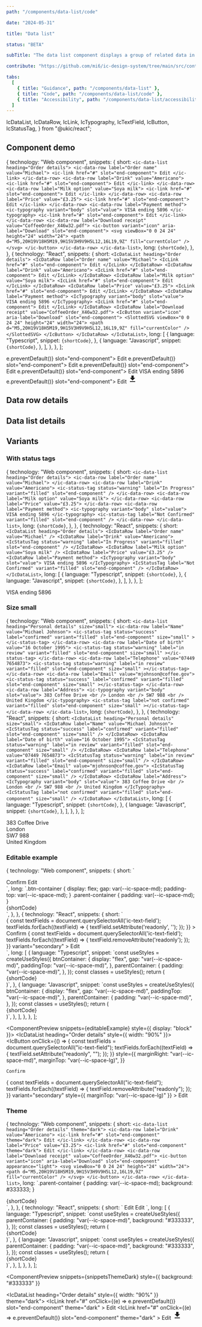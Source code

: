```yaml
---
path: "/components/data-list/code"

date: "2024-05-31"

title: "Data list"

status: "BETA"

subTitle: "The data list component displays a group of related data in a consistent and easy to consume way."

contribute: "https://github.com/mi6/ic-design-system/tree/main/src/content/structured/components/data-list"

tabs:
  [
    { title: "Guidance", path: "/components/data-list" },
    { title: "Code", path: "/components/data-list/code" },
    { title: "Accessibility", path: "/components/data-list/accessibility" },
  ]
---
```


  IcDataList,
  IcDataRow,
  IcLink,
  IcTypography,
  IcTextField,
  IcButton,
  IcStatusTag,
} from "@ukic/react";

## Component demo

  {
    technology: "Web component",
    snippets: {
      short: `<ic-data-list heading="Order details">
  <ic-data-row label="Order name" value="Michael">
    <ic-link href="#" slot="end-component">
      Edit
    </ic-link>
  </ic-data-row>
  <ic-data-row label="Drink" value="Americano">
    <ic-link href="#" slot="end-component">
      Edit
    </ic-link>
  </ic-data-row>
  <ic-data-row label="Milk option" value="Soya milk">
    <ic-link href="#" slot="end-component">
      Edit
    </ic-link>
  </ic-data-row>
  <ic-data-row label="Price" value="£3.25">
    <ic-link href="#" slot="end-component">
      Edit
    </ic-link>
  </ic-data-row>
  <ic-data-row label="Payment method">
    <ic-typography variant="body" slot="value">
      VISA ending 5896
    </ic-typography>
    <ic-link href="#" slot="end-component">
      Edit
    </ic-link>
  </ic-data-row>
  <ic-data-row label="Download receipt" value="CoffeeOrder_X46w32.pdf">
    <ic-button variant="icon" aria-label="Download" slot="end-component">
      <svg viewBox="0 0 24 24" height="24" width="24">
        <path
          d="M5,20H19V18H5M19,9H15V3H9V9H5L12,16L19,9Z"
          fill="currentColor"
        />
      </svg>
    </ic-button>
  </ic-data-row>
</ic-data-list>`,
      long: `{shortCode}`,
    },
  },
  {
    technology: "React",
    snippets: {
      short: `<IcDataList heading="Order details">
  <IcDataRow label="Order name" value="Michael">
    <IcLink href="#" slot="end-component">
      Edit
    </IcLink>
  </IcDataRow>
  <IcDataRow label="Drink" value="Americano">
    <IcLink href="#" slot="end-component">
      Edit
    </IcLink>
  </IcDataRow>
  <IcDataRow label="Milk option" value="Soya milk">
    <IcLink href="#" slot="end-component">
      Edit
    </IcLink>
  </IcDataRow>
  <IcDataRow label="Price" value="£3.25">
    <IcLink href="#" slot="end-component">
      Edit
    </IcLink>
  </IcDataRow>
  <IcDataRow label="Payment method">
    <IcTypography variant="body" slot="value">
      VISA ending 5896
    </IcTypography>
    <IcLink href="#" slot="end-component">
      Edit
    </IcLink>
  </IcDataRow>
  <IcDataRow label="Download receipt" value="CoffeeOrder_X46w32.pdf">
    <IcButton variant="icon" aria-label="Download" slot="end-component">
      <SlottedSVG viewBox="0 0 24 24" height="24" width="24">
        <path
          d="M5,20H19V18H5M19,9H15V3H9V9H5L12,16L19,9Z"
          fill="currentColor"
        />
      </SlottedSVG>
    </IcButton>
  </IcDataRow>
</IcDataList>`,
      long: [
        {
          language: "Typescript",
          snippet: `{shortCode}`,
        },
        {
          language: "Javascript",
          snippet: `{shortCode}`,
        },
      ],
    },
  },
];

<ComponentPreview snippets={snippets}>
  <IcDataList heading="Order details" style={{ width: "90%" }}>
    <IcDataRow label="Order name" value="Michael">
      <IcLink href="#" onClick={(e) => e.preventDefault()} slot="end-component">
        Edit
      </IcLink>
    </IcDataRow>
    <IcDataRow label="Drink" value="Americano">
      <IcLink href="#" onClick={(e) => e.preventDefault()} slot="end-component">
        Edit
      </IcLink>
    </IcDataRow>
    <IcDataRow label="Milk option" value="Soya milk">
      <IcLink href="#" onClick={(e) => e.preventDefault()} slot="end-component">
        Edit
      </IcLink>
    </IcDataRow>
    <IcDataRow label="Price" value="£3.25">
      <IcLink href="#" onClick={(e) => e.preventDefault()} slot="end-component">
        Edit
      </IcLink>
    </IcDataRow>
    <IcDataRow label="Payment method">
      <IcTypography variant="body" slot="value">
        VISA ending 5896
      </IcTypography>
      <IcLink href="#" onClick={(e) => e.preventDefault()} slot="end-component">
        Edit
      </IcLink>
    </IcDataRow>
    <IcDataRow label="Download receipt" value="CoffeeOrder_X46w32.pdf">
      <IcButton variant="icon" aria-label="Download" slot="end-component">
        <svg viewBox="0 0 24 24" height="24" width="24">
          <path
            d="M5,20H19V18H5M19,9H15V3H9V9H5L12,16L19,9Z"
            fill="currentColor"
          />
        </svg>
      </IcButton>
    </IcDataRow>
  </IcDataList>
</ComponentPreview>

## Data row details

<ComponentDetails component="ic-data-row" />

## Data list details

<ComponentDetails component="ic-data-list" />

## Variants

### With status tags

  {
    technology: "Web component",
    snippets: {
      short: `<ic-data-list heading="Order details">
  <ic-data-row label="Order name" value="Michael">
  </ic-data-row>
  <ic-data-row label="Drink" value="Americano">
    <ic-status-tag
      status="warning"
      label="In Progress"
      variant="filled"
      slot="end-component"
    />
  </ic-data-row>
  <ic-data-row label="Milk option" value="Soya milk">
  </ic-data-row>
  <ic-data-row label="Price" value="£3.25">
  </ic-data-row>
  <ic-data-row label="Payment method">
    <ic-typography variant="body" slot="value">
      VISA ending 5896
    </ic-typography>
    <ic-status-tag
      label="Not Confirmed"
      variant="filled"
      slot="end-component"
    />
  </ic-data-row>
</ic-data-list>`,
      long: `{shortCode}`,
    },
  },
  {
    technology: "React",
    snippets: {
      short: `<IcDataList heading="Order details">
  <IcDataRow label="Order name" value="Michael" />
  <IcDataRow label="Drink" value="Americano">
    <IcStatusTag
      status="warning"
      label="In Progress"
      variant="filled"
      slot="end-component"
    />
  </IcDataRow>
  <IcDataRow label="Milk option" value="Soya milk" />
  <IcDataRow label="Price" value="£3.25" />
  <IcDataRow label="Payment method">
    <IcTypography variant="body" slot="value">
      VISA ending 5896
    </IcTypography>
    <IcStatusTag
      label="Not Confirmed"
      variant="filled"
      slot="end-component"
    />
  </IcDataRow>
</IcDataList>`,
      long: [
        {
          language: "Typescript",
          snippet: `{shortCode}`,
        },
        {
          language: "Javascript",
          snippet: `{shortCode}`,
        },
      ],
    },
  },
];

<ComponentPreview snippets={withStatusTags}>
  <IcDataList heading="Order details" style={{ width: "90%" }}>
    <IcDataRow label="Order name" value="Michael" />
    <IcDataRow label="Drink" value="Americano">
      <IcStatusTag
        status="warning"
        label="In Progress"
        variant="filled"
        slot="end-component"
      />
    </IcDataRow>
    <IcDataRow label="Milk option" value="Soya milk" />
    <IcDataRow label="Price" value="£3.25" />
    <IcDataRow label="Payment method">
      <IcTypography variant="body" slot="value">
        VISA ending 5896
      </IcTypography>
      <IcStatusTag
        label="Not Confirmed"
        variant="filled"
        slot="end-component"
      />
    </IcDataRow>
  </IcDataList>
</ComponentPreview>

### Size small

  {
    technology: "Web component",
    snippets: {
      short: `<ic-data-list heading="Personal details" size="small">
  <ic-data-row label="Name" value="Michael Johnson">
    <ic-status-tag
      status="success"
      label="confirmed"
      variant="filled"
      slot="end-component"
      size="small"
    ></ic-status-tag>
  </ic-data-row>
  <ic-data-row label="Date of birth" value="16 October 1995">
    <ic-status-tag
      status="warning"
      label="in review"
      variant="filled"
      slot="end-component"
      size="small"
    ></ic-status-tag>
  </ic-data-row>
  <ic-data-row label="Telephone" value="07449 7654873">
    <ic-status-tag
      status="warning"
      label="in review"
      variant="filled"
      slot="end-component"
      size="small"
    ></ic-status-tag>
  </ic-data-row>
  <ic-data-row label="Email" value="mjohnson@coffee.gov">
    <ic-status-tag
      status="success"
      label="confirmed"
      variant="filled"
      slot="end-component"
      size="small"
    ></ic-status-tag>
  </ic-data-row>
  <ic-data-row label="Address">
    <ic-typography variant="body" slot="value">
      383 Coffee Drive
      <br />
      London
      <br />
      SW7 988
      <br />
      United Kingdom
    </ic-typography>
    <ic-status-tag
      label="not confirmed"
      variant="filled"
      slot="end-component"
      size="small"
    ></ic-status-tag>
  </ic-data-row>
</ic-data-list>`,
      long: `{shortCode}`,
    },
  },
  {
    technology: "React",
    snippets: {
      short: `<IcDataList heading="Personal details" size="small">
  <IcDataRow label="Name" value="Michael Johnson">
    <IcStatusTag
      status="success"
      label="confirmed"
      variant="filled"
      slot="end-component"
      size="small"
    />
  </IcDataRow>
  <IcDataRow label="Date of birth" value="16 October 1995">
    <IcStatusTag
      status="warning"
      label="in review"
      variant="filled"
      slot="end-component"
      size="small"
    />
  </IcDataRow>
  <IcDataRow label="Telephone" value="07449 7654873">
    <IcStatusTag
      status="warning"
      label="in review"
      variant="filled"
      slot="end-component"
      size="small"
    />
  </IcDataRow>
  <IcDataRow label="Email" value="mjohnson@coffee.gov">
    <IcStatusTag
      status="success"
      label="confirmed"
      variant="filled"
      slot="end-component"
      size="small"
    />
  </IcDataRow>
  <IcDataRow label="Address">
    <IcTypography variant="body" slot="value">
      383 Coffee Drive
      <br />
      London
      <br />
      SW7 988
      <br />
      United Kingdom
    </IcTypography>
    <IcStatusTag
      label="not confirmed"
      variant="filled"
      slot="end-component"
      size="small"
    />
  </IcDataRow>
</IcDataList>`,
      long: [
        {
          language: "Typescript",
          snippet: `{shortCode}`,
        },
        {
          language: "Javascript",
          snippet: `{shortCode}`,
        },
      ],
    },
  },
];

<ComponentPreview snippets={smallSnippet}>
  <IcDataList heading="Personal details" size="small" style={{ width: "90%" }}>
    <IcDataRow label="Name" value="Michael Johnson" />
    <IcDataRow label="Date of birth" value="16 October 1995" />
    <IcDataRow label="Telephone" value="07449 7654873" />
    <IcDataRow label="Email" value="mjohnson@coffee.gov" />
    <IcDataRow label="Address">
      <IcTypography variant="body" slot="value">
        383 Coffee Drive
        <br />
        London
        <br />
        SW7 988
        <br />
        United Kingdom
      </IcTypography>
    </IcDataRow>
  </IcDataList>
</ComponentPreview>

### Editable example

  {
    technology: "Web component",
    snippets: {
      short: `<ic-data-list heading="Order details">
  <ic-data-row label="Order name"> 
    <ic-text-field 
      slot="value" 
      label="Order name" 
      value="Michael"
      readonly="true"
      hide-label="true"
      full-width="true"
    />
  </ic-data-row>
  <ic-data-row label="Drink">
    <ic-text-field 
      slot="value" 
      label="Drink" 
      value="Americano"
      readonly="true"
      hide-label="true"
      full-width="true"
    />
  </ic-data-row>
  <ic-data-row label="Milk option">
    <ic-text-field 
      slot="value" 
      label="Milk option" 
      value="Soya milk"
      readonly="true"
      hide-label="true"
      full-width="true"
    />
  </ic-data-row>
  <ic-data-row label="Price">
    <ic-text-field 
      slot="value" 
      label="Price" 
      value="£3.25"
      readonly="true"
      hide-label="true"
      full-width="true"
    />
  </ic-data-row>
  <ic-data-row label="Payment method">
    <ic-text-field 
      slot="value" 
      label="Payment method" 
      value="VISA ending 5896"
      readonly="true"
      hide-label="true"
      full-width="true"
    />
  </ic-data-row>
</ic-data-list>
<div class="btn-container">
  <ic-button id="confirm-button">
    Confirm
  </ic-button>
  <ic-button id="edit-button" variant="secondary">
    Edit
  </ic-button>
</div>`,
      long: `.btn-container {
    display: flex;
    gap: var(--ic-space-md);
    padding-top: var(--ic-space-md);
  }
  .parent-container {
    padding: var(--ic-space-md);
  }
</style>
<body>
  <div class="parent-container">
    {shortCode}
  </div>
  <script>
    const textFields = document.querySelectorAll('ic-text-field');
    const confirmBtn = document.querySelector('#confirm-button');
    confirmBtn.addEventListener('click', () => {
      textFields.forEach((textField) => {
        textField.setAttribute('readonly', '');
      });
    });
    const editBtn = document.querySelector('#edit-button');
    editBtn.addEventListener('click', () => {
      textFields.forEach((textField) => {
        textField.removeAttribute('readonly');
      });
    });
  </script>`,
    },
  },
  {
    technology: "React",
    snippets: {
      short: `<IcDataList heading="Order details">
  <IcDataRow label="Order name">
    <IcTextField
      slot="value"
      label="Order name"
      value="Michael"
      readonly
      hideLabel
      fullWidth
    />
  </IcDataRow>
  <IcDataRow label="Drink" value="Americano">
    <IcTextField
      slot="value"
      label="Drink"
      value="Americano"
      readonly
      hideLabel
      fullWidth
    />
  </IcDataRow>
  <IcDataRow label="Milk option" value="Soya milk">
    <IcTextField
      slot="value"
      label="Milk option"
      value="Soya milk"
      readonly
      hideLabel
      fullWidth
    />
  </IcDataRow>
  <IcDataRow label="Price" value="£3.25">
    <IcTextField
      slot="value"
      label="Price"
      value="£3.25"
      readonly
      hideLabel
      fullWidth
    />
  </IcDataRow>
  <IcDataRow label="Payment method">
    <IcTextField
      slot="value"
      label="Payment method"
      value="VISA ending 5896"
      readonly
      hideLabel
      fullWidth
    />
  </IcDataRow>
</IcDataList>
<div className={classes.btnContainer}>
  <IcButton
    onClick={() => {
      const textFields = document.querySelectorAll('ic-text-field');
      textFields.forEach((textField) => {
        textField.setAttribute('readonly', '');
      });
    }}
  >
    Confirm
  </IcButton>
  <IcButton
    onClick={() => {
      const textFields = document.querySelectorAll('ic-text-field');
      textFields.forEach((textField) => {
        textField.removeAttribute('readonly');
      });
    }}
    variant="secondary"
  >
    Edit
  </IcButton>
</div>`,
      long: [
        {
          language: "Typescript",
          snippet: `const useStyles = createUseStyles({
  btnContainer: {
    display: "flex",
    gap: "var(--ic-space-md)",
    paddingTop: "var(--ic-space-md)",
  },
  parentContainer: {
    padding: "var(--ic-space-md)",
  },
});
const classes = useStyles();
return ( 
  <div className={classes.parentContainer}>
    {shortCode}
  </div>
)`,
        },
        {
          language: "Javascript",
          snippet: `const useStyles = createUseStyles({
  btnContainer: {
    display: "flex",
    gap: "var(--ic-space-md)",
    paddingTop: "var(--ic-space-md)",
  },
  parentContainer: {
    padding: "var(--ic-space-md)",
  },
});
const classes = useStyles();
return ( 
  <div className={classes.parentContainer}>
    {shortCode}
  </div>
)`,
        },
      ],
    },
  },
];

<ComponentPreview snippets={editableExample} style={{ display: "block" }}>
  <IcDataList heading="Order details" style={{ width: "90%" }}>
    <IcDataRow label="Order name">
      <IcTextField
        slot="value"
        label="Order name"
        value="Michael"
        readonly
        hideLabel
        fullWidth
      />
    </IcDataRow>
    <IcDataRow label="Drink" value="Americano">
      <IcTextField
        slot="value"
        label="Drink"
        value="Americano"
        readonly
        hideLabel
        fullWidth
      />
    </IcDataRow>
    <IcDataRow label="Milk option" value="Soya milk">
      <IcTextField
        slot="value"
        label="Milk option"
        value="Soya milk"
        readonly
        hideLabel
        fullWidth
      />
    </IcDataRow>
    <IcDataRow label="Price" value="£3.25">
      <IcTextField
        slot="value"
        label="Price"
        value="£3.25"
        readonly
        hideLabel
        fullWidth
      />
    </IcDataRow>
    <IcDataRow label="Payment method">
      <IcTextField
        slot="value"
        label="Payment method"
        value="VISA ending 5896"
        readonly
        hideLabel
        fullWidth
      />
    </IcDataRow>
  </IcDataList>
  <IcButton
    onClick={() => {
      const textFields = document.querySelectorAll("ic-text-field");
      textFields.forEach((textField) => {
        textField.setAttribute("readonly", "");
      });
    }}
    style={{
      marginRight: "var(--ic-space-md)",
      marginTop: "var(--ic-space-lg)",
    }}
  >
    Confirm
  </IcButton>
  <IcButton
    onClick={() => {
      const textFields = document.querySelectorAll("ic-text-field");
      textFields.forEach((textField) => {
        textField.removeAttribute("readonly");
      });
    }}
    variant="secondary"
    style={{ marginTop: "var(--ic-space-lg)" }}
  >
    Edit
  </IcButton>
</ComponentPreview>

### Theme

  {
    technology: "Web component",
    snippets: {
      short: `<ic-data-list heading="Order details" theme="dark">
  <ic-data-row label="Drink" value="Americano">
    <ic-link href="#" slot="end-component" theme="dark">
      Edit
    </ic-link>
  </ic-data-row>
  <ic-data-row label="Price" value="£3.25">
    <ic-link href="#" slot="end-component" theme="dark">
      Edit
    </ic-link>
  </ic-data-row>
  <ic-data-row label="Download receipt" value="CoffeeOrder_X46w32.pdf">
    <ic-button variant="icon" aria-label="Download" slot="end-component" appearance="light">
      <svg viewBox="0 0 24 24" height="24" width="24">
        <path
          d="M5,20H19V18H5M19,9H15V3H9V9H5L12,16L19,9Z"
          fill="currentColor"
        />
      </svg>
    </ic-button>
  </ic-data-row>
</ic-data-list>`,
      long: `.parent-container {
    padding: var(--ic-space-md);
    background: #333333;
  }
</style>
<body>
  <div class="parent-container">
    {shortCode}
  </div>`,
    },
  },
  {
    technology: "React",
    snippets: {
      short: `<IcDataList heading="Order details" theme="dark">
  <IcDataRow label="Drink" value="Americano">
    <IcLink href="#" slot="end-component" theme="dark">
      Edit
    </IcLink>
  </IcDataRow>
  <IcDataRow label="Price" value="£3.25">
    <IcLink href="#" slot="end-component" theme="dark">
      Edit
    </IcLink>
  </IcDataRow>
  <IcDataRow label="Download receipt" value="CoffeeOrder_X46w32.pdf">
    <IcButton variant="icon" aria-label="Download" slot="end-component" appearance="light">
      <SlottedSVG viewBox="0 0 24 24" height="24" width="24">
        <path
          d="M5,20H19V18H5M19,9H15V3H9V9H5L12,16L19,9Z"
          fill="currentColor"
        />
      </SlottedSVG>
    </IcButton>
  </IcDataRow>
</IcDataList>`,
      long: [
        {
          language: "Typescript",
          snippet: `const useStyles = createUseStyles({
  parentContainer: {
    padding: "var(--ic-space-md)",
    background: "#333333",
  },
});
const classes = useStyles();
return (
  <div className={classes.parentContainer}>
    {shortCode}
  </div>
)`,
        },
        {
          language: "Javascript",
          snippet: `const useStyles = createUseStyles({
  parentContainer: {
    padding: "var(--ic-space-md)",
    background: "#333333",
  },
});
const classes = useStyles();
return (
  <div className={classes.parentContainer}>
    {shortCode}
  </div>
)`,
        },
      ],
    },
  },
];

<ComponentPreview
  snippets={snippetsThemeDark}
  style={{ background: "#333333" }}
>
  <IcDataList heading="Order details" style={{ width: "90%" }} theme="dark">
    <IcDataRow label="Drink" value="Americano">
      <IcLink
        href="#"
        onClick={(e) => e.preventDefault()}
        slot="end-component"
        theme="dark"
      >
        Edit
      </IcLink>
    </IcDataRow>
    <IcDataRow label="Price" value="£3.25">
      <IcLink
        href="#"
        onClick={(e) => e.preventDefault()}
        slot="end-component"
        theme="dark"
      >
        Edit
      </IcLink>
    </IcDataRow>
    <IcDataRow label="Download receipt" value="CoffeeOrder_X46w32.pdf">
      <IcButton
        variant="icon"
        aria-label="Download"
        slot="end-component"
        appearance="light"
      >
        <svg viewBox="0 0 24 24" height="24" width="24">
          <path
            d="M5,20H19V18H5M19,9H15V3H9V9H5L12,16L19,9Z"
            fill="currentColor"
          />
        </svg>
      </IcButton>
    </IcDataRow>
  </IcDataList>
</ComponentPreview>
